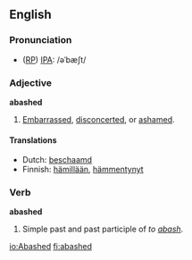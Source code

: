 ==English==
===Pronunciation===
* ([[RP]]) [[IPA]]: /əˈbæʃt/

===Adjective===
'''abashed'''
# [[embarassed|Embarrassed]], [[disconcerted]], or [[ashamed]].

====Translations====
{{top}}
*Dutch: [[beschaamd]]
*Finnish: [[hämillään]], [[hämmentynyt]]
{{mid}}
{{bottom}}

===Verb===
'''abashed'''
# Simple past and past participle of ''to [[abash]]''.

[[io:Abashed]]
[[fi:abashed]]
